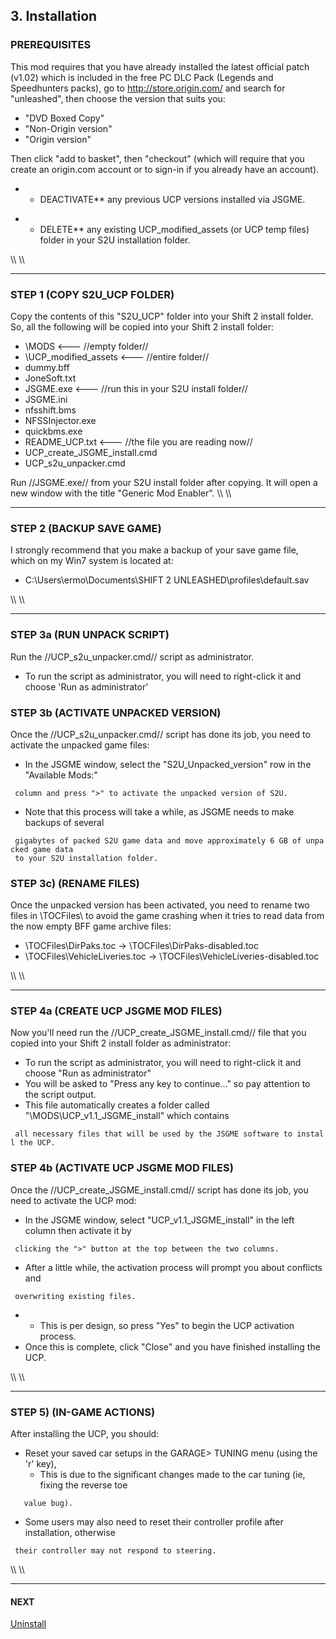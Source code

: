 == 3. Installation ==

=== PREREQUISITES ===

This mod requires that you have already installed the latest official patch (v1.02) which is included in the free PC DLC Pack (Legends and Speedhunters packs), go to http://store.origin.com/ and search for "unleashed", then choose the version that suits you:

* "DVD Boxed Copy"
* "Non-Origin version"
* "Origin version"

Then click "add to basket", then "checkout" (which will require that you create an origin.com account or to sign-in if you already have an account). 

**DEACTIVATE** any previous UCP versions installed via JSGME.

**DELETE** any existing UCP_modified_assets (or UCP temp files) folder in your S2U installation folder.
\\
\\
----
=== STEP 1 (COPY S2U_UCP FOLDER) ===

Copy the contents of this "S2U_UCP" folder into your Shift 2 install folder. So, all the following will be copied into your Shift 2 install folder:

* \MODS <--- //empty folder//
* \UCP_modified_assets 	<--- //entire folder//
*  dummy.bff
*  JoneSoft.txt
*  JSGME.exe <--- //run this in your S2U install folder//
*  JSGME.ini
*  nfsshift.bms
*  NFSSInjector.exe
*  quickbms.exe
*  README_UCP.txt <--- //the file you are reading now//
*  UCP_create_JSGME_install.cmd
*  UCP_s2u_unpacker.cmd
		
Run //JSGME.exe// from your S2U install folder after copying. It will open a new window with the title "Generic Mod Enabler".
\\
\\
----
=== STEP 2 (BACKUP SAVE GAME) ===

I strongly recommend that you make a backup of your save game file, which on my Win7 system is located at:

* C:\Users\ermo\Documents\SHIFT 2 UNLEASHED\profiles\default.sav
\\
\\
----
=== STEP 3a (RUN UNPACK SCRIPT) ===

Run the //UCP_s2u_unpacker.cmd// script as administrator.

* To run the script as administrator, you will need to right-click it and choose 'Run as administrator'

=== STEP 3b (ACTIVATE UNPACKED VERSION) ===

Once the //UCP_s2u_unpacker.cmd// script has done its job, you need to activate the unpacked game files:

* In the JSGME window, select the "S2U_Unpacked_version" row in the "Available Mods:"
  column and press ">" to activate the unpacked version of S2U.
* Note that this process will take a while, as JSGME needs to make backups of several
  gigabytes of packed S2U game data and move approximately 6 GB of unpacked game data
  to your S2U installation folder.

=== STEP 3c) (RENAME FILES) ===

Once the unpacked version has been activated, you need to rename two files in \TOCFiles\ to avoid the game crashing when it tries to read data from the now empty BFF game archive files:

* \TOCFiles\DirPaks.toc -> \TOCFiles\DirPaks-disabled.toc
* \TOCFiles\VehicleLiveries.toc -> \TOCFiles\VehicleLiveries-disabled.toc
\\
\\
----
=== STEP 4a (CREATE UCP JSGME MOD FILES) ===

Now you'll need run the //UCP_create_JSGME_install.cmd// file that you copied into your Shift 2 install folder as administrator:

* To run the script as administrator, you will need to right-click it and choose "Run as administrator"
* You will be asked to "Press any key to continue..." so pay attention to the script output.
* This file automatically creates a folder called "\MODS\UCP_v1.1_JSGME_install" which contains
  all necessary files that will be used by the JSGME software to install the UCP. 

=== STEP 4b (ACTIVATE UCP JSGME MOD FILES) ===

Once the //UCP_create_JSGME_install.cmd// script has done its job, you need to activate the UCP mod:

* In the JSGME window, select "UCP_v1.1_JSGME_install" in the left column then activate it by
  clicking the ">" button at the top between the two columns.
* After a little while, the activation process will prompt you about conflicts and
  overwriting existing files.
**  This is per design, so press "Yes" to begin the UCP activation process.
* Once this is complete, click "Close" and you have finished installing the UCP.
\\
\\
----
=== STEP 5) (IN-GAME ACTIONS) ===

After installing the UCP, you should:

* Reset your saved car setups in the GARAGE> TUNING menu (using the 'r' key),
**  This is due to the significant changes made to the car tuning (ie, fixing the reverse toe
    value bug). 
* Some users may also need to reset their controller profile after installation, otherwise
  their controller may not respond to steering.
\\
\\
----
==== NEXT ====
[[Uninstall]]